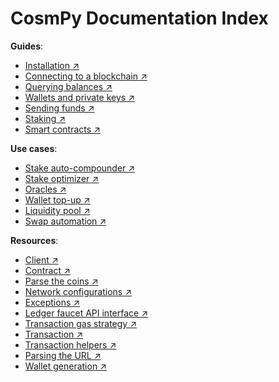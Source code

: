 # CosmPy Documentation Index

**Guides**:

- [Installation ↗️](/guides/fetch-network/cosmpy/install)
- [Connecting to a blockchain ↗️](/guides/fetch-network/cosmpy/establishing-node-connection)
- [Querying balances ↗️](/guides/fetch-network/cosmpy/querying-address-balances)
- [Wallets and private keys ↗️](/guides/fetch-network/cosmpy/creating-wallet)
- [Sending funds ↗️](/guides/fetch-network/cosmpy/transaction-broadcast)
- [Staking ↗️](/guides/fetch-network/cosmpy/staking)
- [Smart contracts ↗️](/guides/fetch-network/cosmpy/smart-contracts)

**Use cases**:

- [Stake auto-compounder ↗️](/guides/fetch-network/cosmpy/use-cases/stake-auto-compounder)
- [Stake optimizer ↗️](/guides/fetch-network/cosmpy/use-cases/stake-optimizer)
- [Oracles ↗️](/guides/fetch-network/cosmpy/use-cases/oracles)
- [Wallet top-up ↗️](/guides/fetch-network/cosmpy/use-cases/wallet-top-up)
- [Liquidity pool ↗️](/guides/fetch-network/cosmpy/use-cases/liquidity-pool)
- [Swap automation ↗️](/guides/fetch-network/cosmpy/use-cases/swap_automation)

**Resources**:

- [Client ↗️](/references/cosmpy/client)
- [Contract ↗️](/references/cosmpy/contract)
- [Parse the coins ↗️](/references/cosmpy/parse-the-coins)
- [Network configurations ↗️](/references/cosmpy/network-configurations)
- [Exceptions ↗️](/references/cosmpy/exceptions)
- [Ledger faucet API interface ↗️](/references/cosmpy/ledger-faucet-api-interface)
- [Transaction gas strategy ↗️](/references/cosmpy/transaction-gas-strategy)
- [Transaction ↗️](/references/cosmpy/transaction)
- [Transaction helpers ↗️](/references/cosmpy/transaction-helpers)
- [Parsing the URL ↗️](/references/cosmpy/parsing-the-url)
- [Wallet generation ↗️](/references/cosmpy/wallet-generation)
